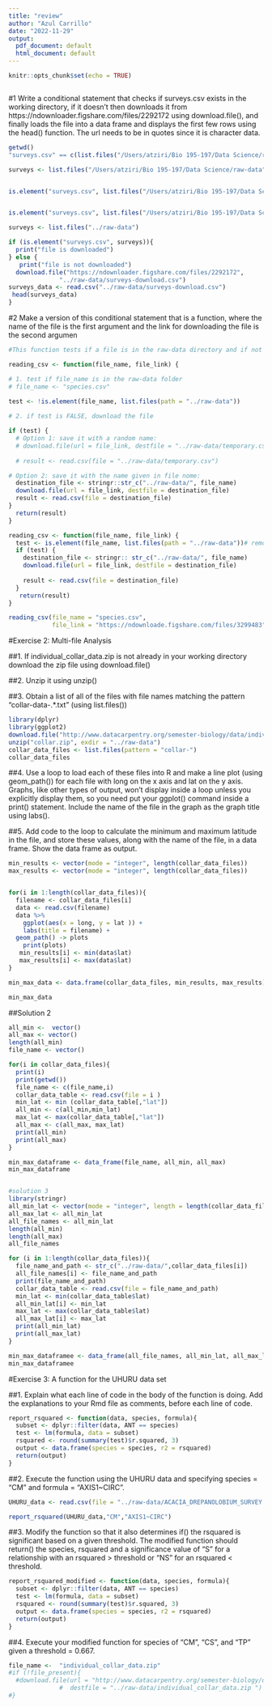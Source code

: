 ```yaml
---
title: "review"
author: "Azul Carrillo"
date: "2022-11-29"
output:
  pdf_document: default
  html_document: default
---
```


```r
knitr::opts_chunk$set(echo = TRUE)
```

```r

```
#1 Write a conditional statement that checks if surveys.csv exists in the working directory, if it doesn’t then downloads it from https://ndownloader.figshare.com/files/2292172 using download.file(), and finally loads the file into a data frame and displays the first few rows using the head() function. The url needs to be in quotes since it is character data.
```r
getwd()
"surveys.csv" == c(list.files("/Users/atziri/Bio 195-197/Data Science/raw-data"))

surveys <- list.files("/Users/atziri/Bio 195-197/Data Science/raw-data") == "surveys.csv"


is.element("surveys.csv", list.files("/Users/atziri/Bio 195-197/Data Science/raw-data") )
```

```r
```

```r
is.element("surveys.csv", list.files("/Users/atziri/Bio 195-197/Data Science/raw-data") )

```

```r

surveys <- list.files("../raw-data")

if (is.element("surveys.csv", surveys)){
  print("file is downloaded")
} else {
   print("file is not downloaded") 
  download.file("https://ndownloader.figshare.com/files/2292172",
              "../raw-data/surveys-download.csv")
surveys_data <- read.csv("../raw-data/surveys-download.csv")
 head(surveys_data)
}


```
#2 Make a version of this conditional statement that is a function, where the name of the file is the first argument and the link for downloading the file is the second argumen
```r
#This function tests if a file is in the raw-data directory and if not it download it and read it as data frame with the read, csv function:

reading_csv <- function(file_name, file_link) {

# 1. test if file_name is in the raw-data folder
# file_name <- "species.csv"
  
test <- !is.element(file_name, list.files(path = "../raw-data"))

# 2. if test is FALSE, download the file

if (test) {
  # Option 1: save it with a random name:
  # download.file(url = file_link, destfile = "../raw-data/temporary.csv")
  
  # result <- read.csv(file = "../raw-data/temporary.csv")

# Option 2: save it with the name given in file nome:
  destination_file <- stringr::str_c("../raw-data/", file_name) 
  download.file(url = file_link, destfile = destination_file)
  result <- read.csv(file = destination_file)
}
  return(result)
}
```

```r

reading_csv <- function(file_name, file_link) {
  test <- is.element(file_name, list.files(path = "../raw-data"))# removed the exclamation mark for it to show the table when i already have a species file downloaded 
  if (test) {
    destination_file <- stringr:: str_c("../raw-data/", file_name) 
    download.file(url = file_link, destfile = destination_file)
    
    result <- read.csv(file = destination_file)
  }
   return(result)
}
```

```r
reading_csv(file_name = "species.csv", 
            file_link = "https://ndownloade.figshare.com/files/3299483")
```
#Exercise 2: Multi-file Analysis

##1. If individual_collar_data.zip is not already in your working directory download the zip file using download.file()

##2. Unzip it using unzip()

##3. Obtain a list of all of the files with file names matching the pattern "collar-data-.*.txt" (using list.files())

```r
library(dplyr)
library(ggplot2)
download.file("http://www.datacarpentry.org/semester-biology/data/individual_collar_data.zip", "collar.zip")
unzip("collar.zip", exdir = "../raw-data")
collar_data_files <- list.files(pattern = "collar-")
collar_data_files

```

##4. Use a loop to load each of these files into R and make a line plot (using geom_path()) for each file with long on the x axis and lat on the y axis. Graphs, like other types of output, won’t display inside a loop unless you explicitly display them, so you need put your ggplot() command inside a print() statement. Include the name of the file in the graph as the graph title using labs().

##5. Add code to the loop to calculate the minimum and maximum latitude in the file, and store these values, along with the name of the file, in a data frame. Show the data frame as output.
```r
min_results <- vector(mode = "integer", length(collar_data_files)) 
max_results <- vector(mode = "integer", length(collar_data_files)) 


for(i in 1:length(collar_data_files)){
  filename <- collar_data_files[i]
  data <- read.csv(filename) 
  data %>%
    ggplot(aes(x = long, y = lat )) +
    labs(title = filename) +
  geom_path() -> plots
    print(plots) 
   min_results[i] <- min(data$lat)
   max_results[i] <- max(data$lat)
}

```
```r

min_max_data <- data.frame(collar_data_files, min_results, max_results)

min_max_data
```

##Solution 2 
```r
all_min <-  vector()
all_max <- vector()
length(all_min)
file_name <- vector()

for(i in collar_data_files){
  print(i)
  print(getwd())
  file_name <- c(file_name,i)
  collar_data_table <- read.csv(file = i )
  min_lat <- min (collar_data_table[,"lat"])
  all_min <- c(all_min,min_lat)
  max_lat <- max(collar_data_table[,"lat"])
  all_max <- c(all_max, max_lat)
  print(all_min)
  print(all_max)
}

min_max_dataframe <- data_frame(file_name, all_min, all_max)
min_max_dataframe



```
```r
#solution 3 
library(stringr)
all_min_lat <- vector(mode = "integer", length = length(collar_data_files)) 
all_max_lat <- all_min_lat
all_file_names <- all_min_lat
length(all_min)
length(all_max)
all_file_names

for (i in 1:length(collar_data_files)){
  file_name_and_path <- str_c("../raw-data/",collar_data_files[i])
  all_file_names[i] <- file_name_and_path
  print(file_name_and_path)
  collar_data_table <- read.csv(file = file_name_and_path)
  min_lat <- min(collar_data_table$lat)
  all_min_lat[i] <- min_lat
  max_lat <- max(collar_data_table$lat)
  all_max_lat[i] <- max_lat
  print(all_min_lat)
  print(all_max_lat)
}

min_max_dataframee <- data_frame(all_file_names, all_min_lat, all_max_lat)
min_max_dataframee

```
#Exercise 3: A function for the UHURU data set


##1. Explain what each line of code in the body of the function is doing. Add the explanations to your Rmd file as comments, before each line of code.

```r

report_rsquared <- function(data, species, formula){
  subset <- dplyr::filter(data, ANT == species)
  test <- lm(formula, data = subset)
  rsquared <- round(summary(test)$r.squared, 3)
  output <- data.frame(species = species, r2 = rsquared)
  return(output)
}
```

##2. Execute the function using the UHURU data and specifying species = "CM" and formula = "AXIS1~CIRC".
```r
UHURU_data <- read.csv(file = "../raw-data/ACACIA_DREPANOLOBIUM_SURVEY.txt", sep = "\t")

report_rsquared(UHURU_data,"CM","AXIS1~CIRC")
```

##3. Modify the function so that it also determines if() the rsquared is significant based on a given threshold. The modified function should return() the species, rsquared and a significance value of "S" for a relationship with an rsquared > threshold or "NS" for an rsquared < threshold.
```r
report_rsquared_modified <- function(data, species, formula){
  subset <- dplyr::filter(data, ANT == species)
  test <- lm(formula, data = subset)
  rsquared <- round(summary(test)$r.squared, 3)
  output <- data.frame(species = species, r2 = rsquared)
  return(output)
}
```

##4. Execute your modified function for species of "CM", "CS", and "TP" given a threshold = 0.667.
```r

file_name <-  "individual_collar_data.zip"
#if (!file_present){
  #download.file(url = "http://www.datacarpentry.org/semester-biology/data/individual_collar_data.zip", 
              #  destfile = "../raw-data/individual_collar_data.zip ")
#}
```

```r
```















